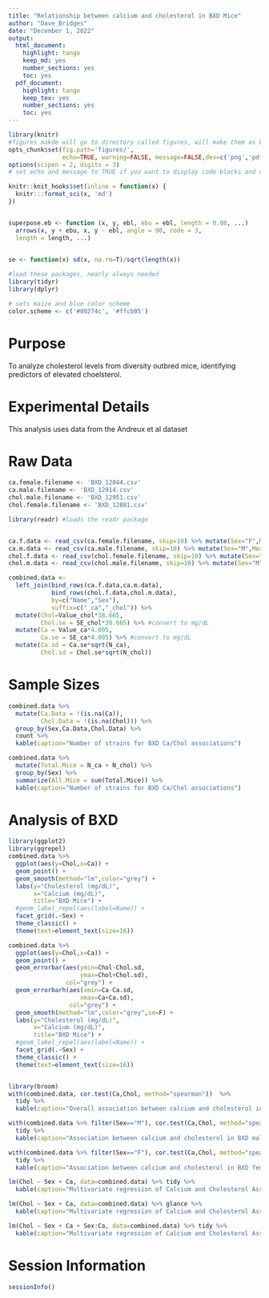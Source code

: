 ```yaml
---
title: "Relationship between calcium and cholesterol in BXD Mice"
author: "Dave Bridges"
date: "December 1, 2022"
output:
  html_document:
    highlight: tango
    keep_md: yes
    number_sections: yes
    toc: yes
  pdf_document:
    highlight: tango
    keep_tex: yes
    number_sections: yes
    toc: yes
---
```


```r
library(knitr)
#figures makde will go to directory called figures, will make them as both png and pdf files 
opts_chunk$set(fig.path='figures/',
               echo=TRUE, warning=FALSE, message=FALSE,dev=c('png','pdf'))
options(scipen = 2, digits = 3)
# set echo and message to TRUE if you want to display code blocks and code output respectively

knitr::knit_hooks$set(inline = function(x) {
  knitr:::format_sci(x, 'md')
})


superpose.eb <- function (x, y, ebl, ebu = ebl, length = 0.08, ...)
  arrows(x, y + ebu, x, y - ebl, angle = 90, code = 3,
  length = length, ...)

  
se <- function(x) sd(x, na.rm=T)/sqrt(length(x))

#load these packages, nearly always needed
library(tidyr)
library(dplyr)

# sets maize and blue color scheme
color.scheme <- c('#00274c', '#ffcb05')
```

# Purpose

To analyze cholesterol levels from diversity outbred mice, identifying predictors of elevated choelsterol.

# Experimental Details

This analysis uses data from the Andreux et al dataset

# Raw Data

```r
ca.female.filename <- 'BXD_12844.csv'	
ca.male.filename <- 'BXD_12914.csv' 
chol.male.filename <- 'BXD_12951.csv'	
chol.female.filename <- 'BXD_12881.csv'
```


```r
library(readr) #loads the readr package


ca.f.data <- read_csv(ca.female.filename, skip=10) %>% mutate(Sex="F",Measure="Ca")
ca.m.data <- read_csv(ca.male.filename, skip=10) %>% mutate(Sex="M",Measure="Ca")
chol.f.data <- read_csv(chol.female.filename, skip=10) %>% mutate(Sex="F",Measure="Chol")
chol.m.data <- read_csv(chol.male.filename, skip=10) %>% mutate(Sex="M",Measure="Chol")

combined.data <-
  left_join(bind_rows(ca.f.data,ca.m.data),
            bind_rows(chol.f.data,chol.m.data),
            by=c("Name","Sex"),
            suffix=c("_ca","_chol")) %>%
  mutate(Chol=Value_chol*38.665,
         Chol.se = SE_chol*38.665) %>% #convert to mg/dL
  mutate(Ca = Value_ca*4.005,
         Ca.se = SE_ca*4.005) %>% #convert to mg/dL 
  mutate(Ca.sd = Ca.se*sqrt(N_ca),
         Chol.sd = Chol.se*sqrt(N_chol))

```

# Sample Sizes

```r
combined.data %>%
  mutate(Ca.Data = !(is.na(Ca)),
         Chol.Data = !(is.na(Chol))) %>%
  group_by(Sex,Ca.Data,Chol.Data) %>%
  count %>%
  kable(caption="Number of strains for BXD Ca/Chol associations")

combined.data %>%
  mutate(Total.Mice = N_ca + N_chol) %>%
  group_by(Sex) %>%
  summarize(All.Mice = sum(Total.Mice)) %>%
  kable(caption="Number of strains for BXD Ca/Chol associations")
```

# Analysis of BXD 

```r
library(ggplot2)
library(ggrepel)
combined.data %>%
  ggplot(aes(y=Chol,x=Ca)) +
  geom_point() +
  geom_smooth(method="lm",color="grey") +
  labs(y="Cholesterol (mg/dL)",
       x="Calcium (mg/dL)",
       title="BXD Mice") +
  #geom_label_repel(aes(label=Name)) +
  facet_grid(.~Sex) +
  theme_classic() +
  theme(text=element_text(size=16))

combined.data %>%
  ggplot(aes(y=Chol,x=Ca)) +
  geom_point() +
  geom_errorbar(aes(ymin=Chol-Chol.sd,
                    ymax=Chol+Chol.sd),
                col="grey") +
  geom_errorbarh(aes(xmin=Ca-Ca.sd,
                    xmax=Ca+Ca.sd),
                 col="grey") +
  geom_smooth(method="lm",color="grey",se=F) +
  labs(y="Cholesterol (mg/dL)",
       x="Calcium (mg/dL)",
       title="BXD Mice") +
  #geom_label_repel(aes(label=Name)) +
  facet_grid(.~Sex) +
  theme_classic() +
  theme(text=element_text(size=16))


library(broom)
with(combined.data, cor.test(Ca,Chol, method="spearman"))  %>%
  tidy %>%
  kable(caption="Overall association between calcium and cholesterol in BXD mice")

with(combined.data %>% filter(Sex=="M"), cor.test(Ca,Chol, method="spearman"))  %>%
  tidy %>%
  kable(caption="Association between calcium and cholesterol in BXD male mice")

with(combined.data %>% filter(Sex=="F"), cor.test(Ca,Chol, method="spearman"))  %>%
  tidy %>%
  kable(caption="Association between calcium and cholesterol in BXD female mice")

lm(Chol ~ Sex + Ca, data=combined.data) %>% tidy %>%
  kable(caption="Multivariate regression of Calcium and Cholesterol Associations")

lm(Chol ~ Sex + Ca, data=combined.data) %>% glance %>%
  kable(caption="Multivariate regression of Calcium and Cholesterol Associations")

lm(Chol ~ Sex + Ca + Sex:Ca, data=combined.data) %>% tidy %>%
  kable(caption="Multivariate regression of Calcium and Cholesterol Associations, testing for modification by sex")
```

# Session Information

```r
sessionInfo()
```

